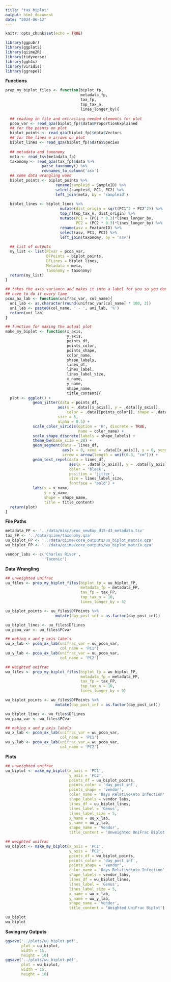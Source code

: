 ```yaml
---
title: "tax_biplot"
output: html_document
date: "2024-06-12"
---
```


```r
knitr::opts_chunk$set(echo = TRUE)
```

```r
library(ggpubr)
library(ggplot2)
library(qiime2R)
library(tidyverse)
library(ggh4x)
library(viridis)
library(ggrepel)
```

**Functions**
```r
prep_my_biplot_files <- function(biplot_fp,
                                 metadata_fp,
                                 tax_fp,
                                 top_tax_n,
                                 lines_longer_by){
  
  ## reading in file and extracting needed elements for plot
  pcoa_var <- read_qza(biplot_fp)$data$ProportionExplained
  ## for the points on plot
  biplot_points <- read_qza(biplot_fp)$data$Vectors
  ## for the lines w arrows on plot
  biplot_lines <- read_qza(biplot_fp)$data$Species
  
  ## metadata and taxonomy
  meta <- read_tsv(metadata_fp)
  taxonomy <- read_qza(tax_fp)$data %>% 
                parse_taxonomy() %>% 
                rownames_to_column('asv')
  ## some data wrangling wooo
  biplot_points <- biplot_points %>% 
                      rename(sampleid = SampleID) %>% 
                      select(sampleid, PC1, PC2) %>% 
                      left_join(meta, by = 'sampleid')
  
  biplot_lines <- biplot_lines %>% 
                        mutate(dist_origin = sqrt(PC1^2 + PC2^2)) %>% 
                        top_n(top_tax_n, dist_origin) %>% 
                        mutate(PC1 = (PC1 * 0.3)*lines_longer_by,
                               PC2 = (PC2 * 0.3)*lines_longer_by) %>% 
                        rename(asv = FeatureID) %>% 
                        select(asv, PC1, PC2) %>% 
                        left_join(taxonomy, by = 'asv')
  
  ## list of outputs
  my_list <- list(PCvar = pcoa_var,
                  DFPoints = biplot_points,
                  DFLines = biplot_lines,
                  Metadata = meta,
                  Taxonomy = taxonomy)
  return(my_list)
}

## takes the axis variance and makes it into a label for you so you don't
## have to do it every time 
pcoa_ax_lab <- function(unifrac_var, col_name){
  uni_lab <- as.character(round(unifrac_var[col_name] * 100, 2))
  uni_lab <- paste0(col_name, ' - ', uni_lab, '%')
  return(uni_lab)
}

## function for making the actual plot
make_my_biplot <- function(x_axis,
                           y_axis,
                           points_df,
                           points_color,
                           points_shape,
                           color_name,
                           shape_labels,
                           lines_df,
                           lines_label,
                           lines_label_size,
                           x_name,
                           y_name,
                           shape_name,
                           title_content){
  plot <- ggplot() +
            geom_jitter(data = points_df,
                       aes(x = .data[[x_axis]], y = .data[[y_axis]], 
                           color = .data[[points_color]], shape = .data[[points_shape]]),
                       size = 5,
                       alpha = 0.5) +
            scale_color_viridis(option = 'H', discrete = TRUE,
                                name = color_name) +
            scale_shape_discrete(labels = shape_labels) +
            theme_bw(base_size = 20) +
            geom_segment(data = lines_df,
                         aes(x = 0, xend = .data[[x_axis]], y = 0, yend = .data[[y_axis]]),
                         arrow = arrow(length = unit(0.3, "cm"))) +
            geom_text_repel(data = lines_df,
                            aes(x = .data[[x_axis]], y = .data[[y_axis]], label = .data[[lines_label]]),
                            color = 'black',
                            position = 'jitter',
                            size = lines_label_size,
                            fontface = 'bold') +
            labs(x = x_name,
                 y = y_name,
                 shape = shape_name,
                 title = title_content)
  return(plot)
}
```

**File Paths**
```r
metadata_FP <- '../data/misc/proc_newExp_d15-d3_metadata.tsv'
tax_FP <- '../data/qiime/taxonomy.qza'
uu_biplot_FP <- '../data/qiime/core_outputs/uu_biplot_matrix.qza'
wu_biplot_FP <- '../data/qiime/core_outputs/wu_biplot_matrix.qza'

vendor_labs <- c('Charles River',
                 'Taconic')
```

**Data Wrangling**
```r
## unweighted unifrac
uu_files <- prep_my_biplot_files(biplot_fp = uu_biplot_FP,
                                 metadata_fp = metadata_FP,
                                 tax_fp = tax_FP,
                                 top_tax_n = 10,
                                 lines_longer_by = 4)

uu_biplot_points <- uu_files$DFPoints %>% 
                      mutate(day_post_inf = as.factor(day_post_inf))

uu_biplot_lines <- uu_files$DFLines
uu_pcoa_var <- uu_files$PCvar

## making x and y axis labels
uu_x_lab <- pcoa_ax_lab(unifrac_var = uu_pcoa_var,
                        col_name = 'PC1')
uu_y_lab <- pcoa_ax_lab(unifrac_var = uu_pcoa_var,
                        col_name = 'PC2')
```

```r
## weighted unifrac 
wu_files <- prep_my_biplot_files(biplot_fp = wu_biplot_FP,
                                 metadata_fp = metadata_FP,
                                 tax_fp = tax_FP,
                                 top_tax_n = 10,
                                 lines_longer_by = 9)

wu_biplot_points <- wu_files$DFPoints %>% 
                      mutate(day_post_inf = as.factor(day_post_inf))

wu_biplot_lines <- wu_files$DFLines
wu_pcoa_var <- wu_files$PCvar

## making x and y axis labels
wu_x_lab <- pcoa_ax_lab(unifrac_var = wu_pcoa_var,
                        col_name = 'PC1')
wu_y_lab <- pcoa_ax_lab(unifrac_var = wu_pcoa_var,
                        col_name = 'PC2')
```
**Plots**
```r
## unweighted unifrac 
uu_biplot <- make_my_biplot(x_axis = 'PC1',
                            y_axis = 'PC2',
                            points_df = uu_biplot_points,
                            points_color = 'day_post_inf',
                            points_shape = 'vendor',
                            color_name = 'Days Relative\nto Infection',
                            shape_labels = vendor_labs,
                            lines_df = uu_biplot_lines,
                            lines_label = 'Genus',
                            lines_label_size = 5,
                            x_name = uu_x_lab,
                            y_name = uu_y_lab,
                            shape_name = 'Vendor',
                            title_content = 'Unweighted UniFrac Biplot')

## weighted unifrac
wu_biplot <- make_my_biplot(x_axis = 'PC1',
                            y_axis = 'PC2',
                            points_df = wu_biplot_points,
                            points_color = 'day_post_inf',
                            points_shape = 'vendor',
                            color_name = 'Days Relative\nto Infection',
                            shape_labels = vendor_labs,
                            lines_df = wu_biplot_lines,
                            lines_label = 'Genus',
                            lines_label_size = 5,
                            x_name = wu_x_lab,
                            y_name = wu_y_lab,
                            shape_name = 'Vendor',
                            title_content = 'Weighted UniFrac Biplot')

uu_biplot
wu_biplot
```

**Saving my Outputs**
```r
ggsave('../plots/uu_biplot.pdf',
       plot = uu_biplot,
       width = 15,
       height = 10)
ggsave('../plots/wu_biplot.pdf',
       plot = wu_biplot,
       width = 15,
       height = 10)
```

